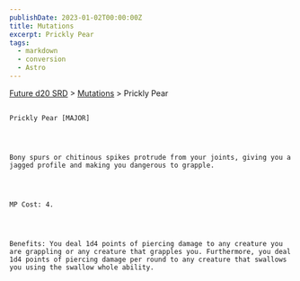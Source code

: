 ```yaml
---
publishDate: 2023-01-02T00:00:00Z
title: Mutations
excerpt: Prickly Pear
tags:
  - markdown
  - conversion
  - Astro
---
```







[Future d20 SRD](/#futureD20)
     > [Mutations](future-d20-srd-mutations-index)
     > Prickly Pear
    




## 
    Prickly Pear [MAJOR]
   



    Bony spurs or chitinous spikes protrude from your joints, giving you a jagged profile and making you dangerous to grapple.
   



    MP Cost: 4.
   



    Benefits: You deal 1d4 points of piercing damage to any creature you are grappling or any creature that grapples you. Furthermore, you deal 1d4 points of piercing damage per round to any creature that swallows you using the swallow whole ability.
   





